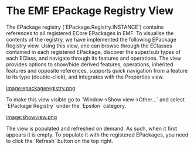 =The EMF EPackage Registry View=
 
The EPackage registry (`EPackage.Registry.INSTANCE`) contains references to all registered ECore EPackages in EMF. To visualise the contents of the registry, we have implemented the following EPackage Registry view. Using this view, one can browse through the EClasses contained in each registered EPackage, discover the super/sub types of each EClass, and navigate through its features and operations. The view provides options to show/hide derived features, operations, inherited features and opposite references, supports quick navigation from a feature to its type (double-click), and integrates with the Properties view.

[[image:epackageregistry.png]]

To make this view visible go to `Window->Show view->Other...` and select `EPackage Registry` under the `Epsilon` category.

[[image:showview.png]]

The view is populated and refreshed on demand. As such, when it first appears it is empty. To populate it with the registered EPackages, you need to click the `Refresh` button on the top right.